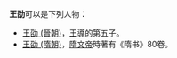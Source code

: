 '''王劭'''可以是下列人物：
*[[王劭_(晉朝)|王劭 (晉朝)]]，[[王導|王導]]的第五子。
*[[王劭_(隋朝)|王劭 (隋朝)]]，[[隋文帝|隋文帝]]時著有《隋书》80卷。

{{disambig|Cat=二字王姓人名消歧義}}